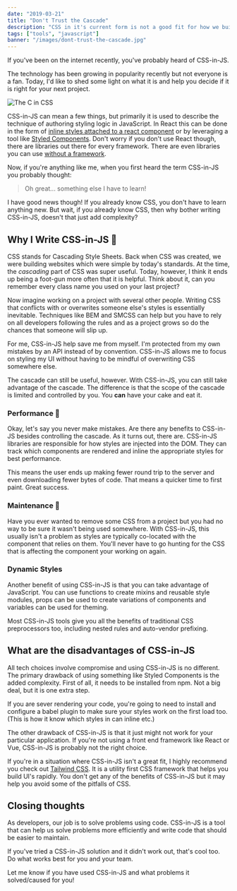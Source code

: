 ```yaml
---
date: "2019-03-21"
title: "Don't Trust the Cascade"
description: "CSS in it's current form is not a good fit for how we build websites. I now write CSS in JavaScript and I think you should too."
tags: ["tools", "javascript"]
banner: "/images/dont-trust-the-cascade.jpg"
---
```


If you've been on the internet recently, you've probably heard of CSS-in-JS.

The technology has been growing in popularity recently but not everyone is a fan. Today, I'd like to shed some light on what it is and help you decide if it is right for your next project.

![The C in CSS](/images/the-c-in-css.png)

CSS-in-JS can mean a few things, but primarily it is used to describe the technique of authoring styling logic in JavaScript. In React this can be done in the form of [inline styles attached to a react component](https://reactjs.org/docs/dom-elements.html#style) or by leveraging a tool like [Styled Components](https://www.styled-components.com/). Don't worry if you don't use React though, there are libraries out there for every framework. There are even libraries you can use [without a framework](https://cssinjs.org/).

Now, if you're anything like me, when you first heard the term CSS-in-JS you probably thought:

> Oh great... something else I have to learn!

I have good news though! If you already know CSS, you don't have to learn anything new. But wait, if you already know CSS, then why bother writing CSS-in-JS, doesn't that just add complexity?

## Why I Write CSS-in-JS 🎨

CSS stands for Cascading Style Sheets. Back when CSS was created, we were building websites which were simple by today's standards. At the time, the _cascading_ part of CSS was super useful. Today, however, I think it ends up being a foot-gun more often that it is helpful. Think about it, can you remember every class name you used on your last project?

Now imagine working on a project with several other people. Writing CSS that conflicts with or overwrites someone else's styles is essentially inevitable. Techniques like BEM and SMCSS can help but you have to rely on all developers following the rules and as a project grows so do the chances that someone will slip up.

For me, CSS-in-JS help save me from myself. I'm protected from my own mistakes by an API instead of by convention. CSS-in-JS allows me to focus on styling my UI without having to be mindful of overwriting CSS somewhere else.

The cascade can still be useful, however. With CSS-in-JS, you can still take advantage of the cascade. The difference is that the scope of the cascade is limited and controlled by you. You **can** have your cake and eat it.

### Performance 🚀

Okay, let's say you never make mistakes. Are there any benefits to CSS-in-JS besides controlling the cascade. As it turns out, there are. CSS-in-JS libraries are responsible for how styles are injected into the DOM. They can track which components are rendered and inline the appropriate styles for best performance.

This means the user ends up making fewer round trip to the server and even downloading fewer bytes of code. That means a quicker time to first paint. Great success.

### Maintenance 🔧

Have you ever wanted to remove some CSS from a project but you had no way to be sure it wasn't being used somewhere. With CSS-in-JS, this usually isn't a problem as styles are typically co-located with the component that relies on them. You'll never have to go hunting for the CSS that is affecting the component your working on again.

### Dynamic Styles

Another benefit of using CSS-in-JS is that you can take advantage of JavaScript. You can use functions to create mixins and reusable style modules, props can be used to create variations of components and variables can be used for theming.

Most CSS-in-JS tools give you all the benefits of traditional CSS preprocessors too, including nested rules and auto-vendor prefixing.

## What are the disadvantages of CSS-in-JS

All tech choices involve compromise and using CSS-in-JS is no different. The primary drawback of using something like Styled Components is the added complexity. First of all, it needs to be installed from npm. Not a big deal, but it is one extra step.

If you are sever rendering your code, you're going to need to install and configure a babel plugin to make sure your styles work on the first load too. (This is how it know which styles in can inline etc.)

The other drawback of CSS-in-JS is that it just might not work for your particular application. If you're not using a front end framework like React or Vue, CSS-in-JS is probably not the right choice.

If you're in a situation where CSS-in-JS isn't a great fit, I highly recommend you check out [Tailwind CSS](https://tailwindcss.com/). It is a utility first CSS framework that helps you build UI's rapidly. You don't get any of the benefits of CSS-in-JS but it may help you avoid some of the pitfalls of CSS.

## Closing thoughts

As developers, our job is to solve problems using code. CSS-in-JS is a tool that can help us solve problems more efficiently and write code that should be easier to maintain.

If you've tried a CSS-in-JS solution and it didn't work out, that's cool too. Do what works best for you and your team.

Let me know if you have used CSS-in-JS and what problems it solved/caused for you!
